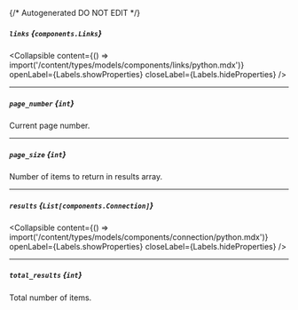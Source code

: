 {/* Autogenerated DO NOT EDIT  */}

##### `links` *{`components.Links`}*

<Collapsible content={() => import('/content/types/models/components/links/python.mdx')} openLabel={Labels.showProperties} closeLabel={Labels.hideProperties} />


---
##### `page_number` *{`int`}*
Current page number.

---
##### `page_size` *{`int`}*
Number of items to return in results array.

---
##### `results` *{`List[components.Connection]`}*

<Collapsible content={() => import('/content/types/models/components/connection/python.mdx')} openLabel={Labels.showProperties} closeLabel={Labels.hideProperties} />


---
##### `total_results` *{`int`}*
Total number of items.


